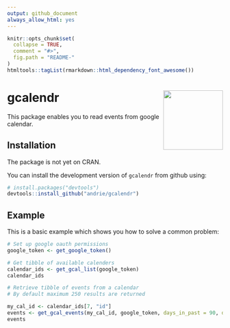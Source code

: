 ```yaml
---
output: github_document
always_allow_html: yes
---
```


<!-- README.md is generated from README.Rmd. Please edit that file -->

```r
knitr::opts_chunk$set(
  collapse = TRUE,
  comment = "#>",
  fig.path = "README-"
)
htmltools::tagList(rmarkdown::html_dependency_font_awesome())
```

# gcalendr <img src='man/figures/logo.svg' align="right" height="139" />


This package enables you to read events from google calendar.

## Installation

The package is not yet on CRAN.

You can install the development version of `gcalendr` from github using:

```r
# install.packages("devtools")
devtools::install_github("andrie/gcalendr")
```


## Example

This is a basic example which shows you how to solve a common problem:

```r
# Set up google oauth permissions
google_token <- get_google_token()

# Get tibble of available calenders
calendar_ids <- get_gcal_list(google_token)
calendar_ids

# Retrieve tibble of events from a calendar
# By default maximum 250 results are returned

my_cal_id <- calendar_ids[7, "id"]
events <- get_gcal_events(my_cal_id, google_token, days_in_past = 90, days_in_future = 90)
events
```
